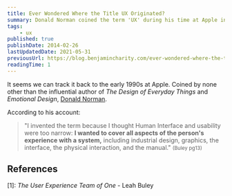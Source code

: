 ```yaml
---
title: Ever Wondered Where the Title UX Originated?
summary: Donald Norman coined the term 'UX' during his time at Apple in the 90s.
tags:
    - ux
published: true
publishDate: 2014-02-26
lastUpdatedDate: 2021-05-31
previousUrl: https://blog.benjamincharity.com/ever-wondered-where-the-title-ux-originated/
readingTime: 1
---
```


It seems we can track it back to the early 1990s at Apple. Coined by none other than the influential author of _The
Design of Everyday Things_ and _Emotional Design_, [Donald Norman][dnorman].

According to his account:

> "I invented the term because I thought Human Interface and usability were too narrow: **I wanted to cover all
> aspects of the person's experience with a system,** including industrial design, graphics, the interface, the
> physical interaction, and the manual." <small>(Buley pg13)</small>

## References

[1]: _The User Experience Team of One_ - Leah Buley

[dnorman]: https://www.jnd.org
